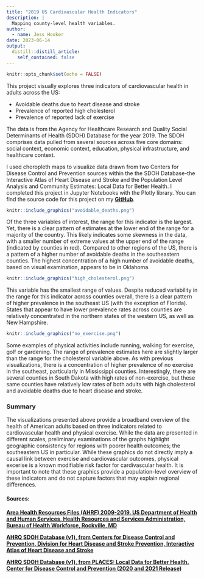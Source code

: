 ```yaml
---
title: "2019 US Cardivascular Health Indicators"
description: |
  Mapping county-level health variables.
author:
  - name: Jess Hooker
date: 2023-06-14
output:
  distill::distill_article:
    self_contained: false
---
```



```r
knitr::opts_chunk$set(echo = FALSE)
```

This project visually explores three indicators of cardiovascular health in adults across the US: 

* Avoidable deaths due to heart disease and stroke
* Prevalence of reported high cholesterol
* Prevalence of reported lack of exercise

The data is from the Agency for Healthcare Research and Quality Social Determinants of Health (SDOH) Database for the year 2019. The SDOH comprises data pulled from several sources across five core domains: social context, economic context, education, physical infrastructure, and healthcare context. 

I used choropleth maps to visualize data drawn from two Centers for Disease Control and Prevention sources within the the SDOH Database-the Interactive Atlas of Heart Disease and Stroke and the Population Level Analysis and Community Estimates: Local Data for Better Health. I completed this project in Jupyter Notebooks with the Plotly library.  You can find the source code for this project on my <a href="https://github.com/j-hook/Side-Projects/tree/main/SDOH%20projects" rel="noopener noreferrer" target="_blank"><b>GitHub</b></a>. 

```r
knitr::include_graphics("avoidable_deaths.png")
```
Of the three variables of interest, the range for this indicator is the largest. Yet, there is a clear pattern of estimates at the lower end of the range for a majority of the country. This likely indicates some skewness in the data, with a smaller number of extreme values at the upper end of the range (indicated by counties in red). Compared to other regions of the US, there is a pattern of a higher number of avoidable deaths in the southeastern counties. The highest concentration of a high number of avoidable deaths, based on visual examination, appears to be in Oklahoma.

```r
knitr::include_graphics("high_cholesterol.png")
```

This variable has the smallest range of values. Despite reduced variability in the range for this indicator across counties overall, there is a clear pattern of higher prevalence in the southeast US (with the exception of Florida). States that appear to have lower prevalence rates across counties are relatively concentrated in the northern states of the western US, as well as New Hampshire.

```r
knitr::include_graphics("no_exercise.png")
```
Some examples of physical activities include running, walking for exercise, golf or gardening. The range of prevalence estimates here are slightly larger than the range for the cholesterol variable above.  As with previous visualizations, there is a concentration of higher prevalence of no exercise in the southeast, particularly in Mississippi counties. Interestingly, there are several counties in South Dakota with high rates of non-exercise, but these same counties have relatively low rates of both adults with high cholesterol and avoidable deaths due to heart disease and stroke.
 
### Summary
The visualizations presented above provide a broadband overview of the health of American adults based on three indicators related to cardiovascular health and physical exercise. While the data are presented in different scales, preliminary examinations of the graphs highlight geographic consistency for regions with poorer health outcomes; the southeastern US in particular. While these graphics do not directly imply a causal link between exercise and cardiovascular outcomes, physical excerise is a known modifiable risk factor for cardivascular health. It is important to note that these graphics provide a population-level overview of these indicators and do not capture factors that may explain regional differences.  




#### Sources:
<a href="https://www.ahrq.gov/sdoh" rel="noopener noreferrer" target="_blank"><b>Area Health Resources Files (AHRF) 2009-2019. US Department of Health and Human Services, Health Resources and Services Administration, Bureau of Health Workforce, Rockville, MD</b></a>

<a href="http://nccd.cdc.gov/DHDSPAtlas" rel="noopener noreferrer" target="_blank"><b>AHRQ SDOH Database (v1), from Centers for Disease Control and Prevention, Division for Heart Disease and Stroke Prevention, Interactive Atlas of Heart Disease and Stroke</b></a>

<a href="https://chronicdata.cdc.gov/browse?category=500+Cities+%26+Places&sortBy=newest&utf8" rel="noopener noreferrer" target="_blank"><b>AHRQ SDOH Database (v1), from PLACES: Local Data for Better Health. Center for Disease Control and Prevention (2020 and 2021 Release)</b></a>
